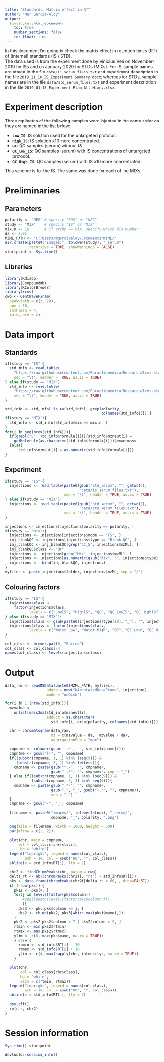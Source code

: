 ```yaml
---
title: "Standards: Matrix effect in RT"
author: "Mar Garcia-Aloy"
output: 
  BiocStyle::html_document:
    toc: true
    number_sections: false
    toc_float: true
---
```


In this document I'm going to check the matrix effect in retention times 
(RT) of (internal) standards (IS / STD).  
The data used is from the experiment done by Vinicius Veri 
on November-2019 for ISs and on January-2020 for STDs (MIXs). 
For IS, sample names are stored in the file `data/is_serum_files.txt` and experiment 
description in the file `2019_11_18_IS_Experiment Summary.docx`; 
whereas for STDs, sample names are in the file `data/std_serum_files.txt` 
and experiment description in the file `2019_01_13_Experiment Plan_All Mixes.xlsx`.    

# Experiment description
Three replicates of the following samples were injected in the same 
order as they are named in the list below:  
  
- **`Low_IS`**: IS solution used for the untargeted protocol.     
- **`High_IS`**: IS solution x10 more concentrated.  
- **`QC`**: QC samples (serum) without IS.  
- **`QC_Low_IS`**: QC samples (serum) with IS concentrations of untargeted protocol.  
- **`QC_High_IS`**: QC samples (serum) with IS x10 more concentrated.  

This scheme is for the IS. The same was done for each of the MIXs.  

# Preliminaries
## Parameters
```r
polarity <- "NEG" # specify "POS" or "NEG"
study <- "MIX"    # specify "IS" or "MIX"
mix.n <- 16       # if study == MIX, specify which MIX number
da <- 0.01
MZML_PATH <- "C:/Users/mgarciaaloy/Documents/mzML/"
dir.create(paste0("images/", tolower(study), "_serum"), 
           recursive = TRUE, showWarnings = FALSE)
startpoint <- Sys.time()
```

## Libraries
```r
library(Rdisop)
library(CompoundDb)
library(RColorBrewer)
library(xcms)
cwp <- CentWaveParam(
  peakwidth = c(2, 20), 
  ppm = 30, 
  snthresh = 4,
  integrate = 2)
```

# Data import
## Standards
```r
if(study == "IS"){
  std_info <- read.table(
    "https://raw.githubusercontent.com/EuracBiomedicalResearch/lcms-standards/master/data/internal_standards.txt",
    sep = "\t", header = TRUE, as.is = TRUE)
} else if(study == "MIX"){
  std_info <- read.table(
    "https://raw.githubusercontent.com/EuracBiomedicalResearch/lcms-standards/master/data/standards_dilution.txt",
    sep = "\t", header = TRUE, as.is = TRUE)
}

std_info <- std_info[!is.na(std_info[, grep(polarity, 
                                            colnames(std_info))]),]
if(study == "MIX"){
  std_info <- std_info[std_info$mix == mix.n, ]
}
for(i in seq(nrow(std_info))){
  if(grepl("C", std_info$formula[i])){std_info$mzneut[i] = 
    getMolecule(as.character(std_info$formula[i]))$exactmass
  }else{
      std_info$mzneut[i] = as.numeric(std_info$formula[i])}
}
```

## Experiment
```r
if(study == "IS"){
  injections <- read.table(paste0(gsub("std_serum", "", getwd()), 
                                  "data/is_serum_files.txt"), 
                           sep = "\t", header = TRUE, as.is = TRUE)
} else if(study == "MIX"){
  injections <- read.table(paste0(gsub("std_serum", "", getwd()), 
                                  "data/std_serum_files.txt"), 
                           sep = "\t", header = TRUE, as.is = TRUE)
}

injections <- injections[injections$polarity == polarity, ]
if(study == "MIX"){
  injections <- injections[injections$mode == "FS", ]
  inj_blankQC <- injections[injections$type == "Blank_QC", ]
  inj_blankQC <- inj_blankQC[grep("QC_5", injections$mzML), ]
  inj_blankQC$class <- "QC"
  injections <- injections[grep("Mix", injections$mzML), ]
  injections <- injections[as.numeric(gsub("Mix", "", injections$type)) == mix.n, ]
  injections <- rbind(inj_blankQC, injections)
}
myfiles <- paste(injections$folder, injections$mzML, sep = "/") 
```

## Colouring factors
```r
if(study == "IS"){
  injections$class <- 
    factor(injections$class, 
           levels = c("LowIS", "HighIS", "QC", "QC_LowIS", "QC_HighIS"))
} else if(study == "MIX"){
  injections$class <- gsub(paste0(injections$type[10], "_"), "", injections$class)
  injections$class <- factor(injections$class, 
           levels = c("Water_Low", "Water_High", "QC", "QC_Low", "QC_High"))
}

col_class <- brewer.pal(6, "Paired")
col_class <- col_class[-4]
names(col_class) <- levels(injections$class)
```

# Output
```r
data_raw <- readMSData(paste0(MZML_PATH, myfiles), 
                   pdata = new("NAnnotatedDataFrame", injections),
                   mode = "onDisk")

for(i in 1:(nrow(std_info))){
  mzvalue <- 
    unlist(mass2mz(std_info$mzneut[i], 
                   adduct = as.character(
                     std_info[i, grep(polarity, colnames(std_info))])))
  
  chr = chromatogram(data_raw, 
                     mz = c(mzvalue - da,  mzvalue + da),
                     aggregationFun = "max")
  
  cmpname <- tolower(gsub(" .*", "", std_info$name[i]))
  cmpname <- gsub("l-", "", cmpname)
  if((substr(cmpname, 1, 1) %in% (seq(9))) & 
     (substr(cmpname, 3, 3) %in% letters)){
    cmpname <- paste(gsub("*.-", "", cmpname), 
                     gsub("-.*", "", cmpname), sep = "_")
  } else if((substr(cmpname, 1, 1) %in% (seq(9))) & 
            (substr(cmpname, 3, 3) %in% seq(9))){
    cmpname <- paste(gsub(".*-", "", cmpname), 
                     gsub(",", "_", gsub("-.*", "", cmpname)), 
                     sep = "_")
  }
  cmpname <- gsub("-", "_", cmpname)
  
  filename <- paste0("images/", tolower(study), "_serum/", 
                     cmpname, "_", polarity, ".png")
  
  png(file = filename, width = 1000, height = 500)
  par(mfrow = c(1, 2))
  
  plot(chr, main = cmpname,
      col = col_class[chr$class],
       bg = "white")
  legend("topright", legend = names(col_class), 
         pch = 16, col = gsub("60", "", col_class))
  abline(v = std_info$RT[i], lty = 2)
  
  chr2 <- findChromPeaks(chr, param = cwp)
  delta_rt <- abs(chromPeaks(chr2)[, "rt"] - std_info$RT[i])
  pks <- data.frame(chromPeaks(chr2)[delta_rt < 60, , drop=FALSE])
  if (nrow(pks)) {
    pks2 <- pks[0, ]
    for(j in levels(factor(pks$column))
        #seq(length(levels(factor(pks$column))))
        ){
      pks3 <- pks[pks$column == j, ]
      pks2 <- rbind(pks2, pks3[which.max(pks3$maxo),])
    }
    pks2 <- pks2[pks2$column < 7 | pks2$column > 9, ]
    rtmin <- min(pks2$rtmin)
    rtmax <- max(pks2$rtmax)
    ylim <- c(0, max(pks$maxo, na.rm = TRUE))
    } else {
      rtmin <- std_info$RT[i] - 10
      rtmax <- std_info$RT[i] + 10
      ylim <- c(0, max(sapply(chr, intensity), na.rm = TRUE))
    }
  
  plot(chr, 
       col = col_class[chr$class],
       bg = "white",
       xlim = c(rtmin, rtmax))
  legend("topright", legend = names(col_class), 
         pch = 16, col = gsub("60", "", col_class))
  abline(v = std_info$RT[i], lty = 2)
  
  dev.off()
  rm(chr, chr2)
}
```

# Session information
```r
Sys.time()-startpoint

devtools::session_info()
```
